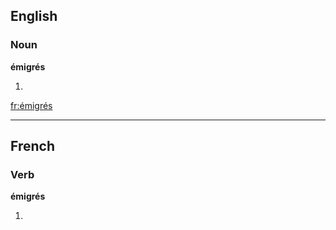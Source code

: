 ==English==

===Noun===
'''émigrés'''

# {{plural of|[[émigré]]}}

[[fr:émigrés]]

----
{{see|émigres}}
==French==

===Verb===
'''émigrés''' {{m|p}}

# {{plural past participle of|[[émigrer#French|émigrer]]|lang=French}}

{{rfc-auto}}